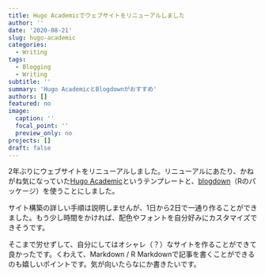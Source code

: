 ```yaml
---
title: Hugo Academicでウェブサイトをリニューアルしました
author: ''
date: '2020-08-21'
slug: hugo-academic
categories:
  - Writing
tags:
  - Blogging
  - Writing
subtitle: ''
summary: 'Hugo AcademicとBlogdownがおすすめ'
authors: []
featured: no
image:
  caption: ''
  focal_point: ''
  preview_only: no
projects: []
draft: false
---
```


2年ぶりにウェブサイトをリニューアルしました。リニューアルにあたり、かねがね気になっていた[Hugo Academic](https://themes.gohugo.io/academic/ "Hugo Academic")というテンプレートと、[blogdown](https://bookdown.org/yihui/blogdown/ "blogdown: Creating Websites with R Markdown")（Rのパッケージ）を使うことにしました。

サイト構築の詳しい手順は説明しませんが、1日から2日で一通り作ることができました。もう少し時間をかければ、配色やフォントを自分好みにカスタマイズできそうです。

そこまで労せずして、自分にしてはオシャレ（？）なサイトを作ることができて良かったです。くわえて、Markdown / R Markdownで記事を書くことができるのも嬉しいポイントです。気が向いたらなにか書きたいです。